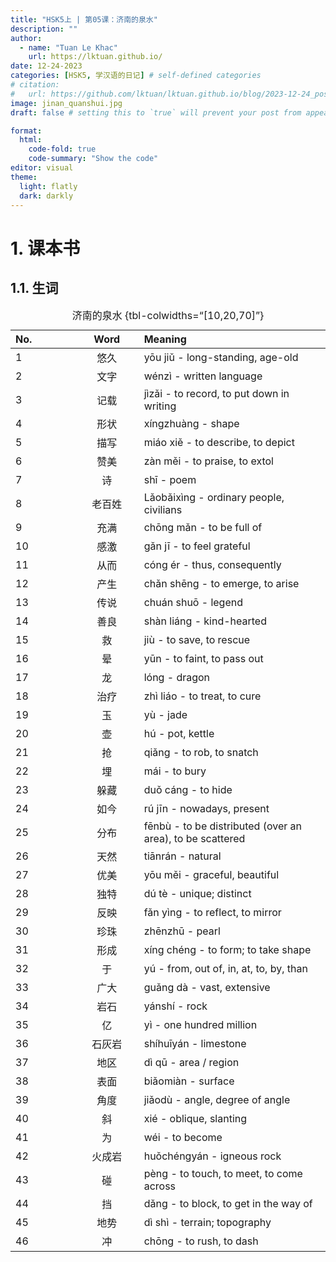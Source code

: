```yaml
---
title: "HSK5上 | 第05课：济南的泉水"
description: ""
author:
  - name: "Tuan Le Khac"
    url: https://lktuan.github.io/
date: 12-24-2023
categories: [HSK5, 学汉语的日记] # self-defined categories
# citation: 
#   url: https://github.com/lktuan/lktuan.github.io/blog/2023-12-24_post/
image: jinan_quanshui.jpg
draft: false # setting this to `true` will prevent your post from appearing on your listing page until you're ready!

format: 
  html: 
    code-fold: true
    code-summary: "Show the code"
editor: visual
theme:
  light: flatly
  dark: darkly
---
```


# 1. 课本书

## 1.1. 生词

| No. |   Word   | Meaning                                                        |
|:--------------|:-------------:|:------------------------------------------|
|1|悠久|yōu jiǔ - long-standing, age-old|
|2|文字|wénzì - written language|
|3|记载|jìzǎi - to record, to put down in writing|
|4|形状|xíngzhuàng - shape|
|5|描写|miáo xiě - to describe, to depict|
|6|赞美|zàn měi - to praise, to extol|
|7|诗|shī - poem|
|8|老百姓|Lǎobǎixìng - ordinary people, civilians|
|9|充满|chōng mǎn - to be full of|
|10|感激|gǎn jī - to feel grateful|
|11|从而|cóng ér - thus, consequently|
|12|产生|chǎn shēng - to emerge, to arise|
|13|传说|chuán shuō - legend|
|14|善良|shàn liáng - kind-hearted|
|15|救|jiù - to save, to rescue|
|16|晕|yūn - to faint, to pass out|
|17|龙|lóng - dragon|
|18|治疗|zhì liáo - to treat, to cure|
|19|玉|yù - jade|
|20|壶|hú - pot, kettle|
|21|抢|qiǎng - to rob, to snatch|
|22|埋|mái - to bury|
|23|躲藏|duǒ cáng - to hide|
|24|如今|rú jīn - nowadays, present|
|25|分布|fēnbù - to be distributed (over an area), to be scattered|
|26|天然|tiānrán - natural|
|27|优美|yōu měi - graceful, beautiful|
|28|独特|dú tè - unique; distinct|
|29|反映|fǎn yìng - to reflect, to mirror|
|30|珍珠|zhēnzhū - pearl|
|31|形成|xíng chéng - to form; to take shape|
|32|于|yú - from, out of, in, at, to, by, than|
|33|广大|guǎng dà - vast, extensive|
|34|岩石|yánshí - rock|
|35|亿|yì - one hundred million|
|36|石灰岩|shíhuīyán - limestone|
|37|地区|dì qū - area / region|
|38|表面|biǎomiàn - surface|
|39|角度|jiǎodù - angle, degree of angle|
|40|斜|xié - oblique, slanting|
|41|为|wéi - to become|
|42|火成岩|huǒchéngyán - igneous rock|
|43|碰|pèng - to touch, to meet, to come across|
|44|挡|dǎng - to block, to get in the way of|
|45|地势|dì shì - terrain; topography|
|46|冲|chōng - to rush, to dash|
: 济南的泉水 {tbl-colwidths="\[10,20,70\]"}